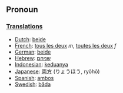 ==Pronoun==
===[[Translation]]s===
*[[Dutch]]: [[beide]]
*[[French]]: [[tous les deux]] ''m'', [[toutes les deux]] ''f''
*[[German]]: [[beide]]
*[[Hebrew]]: [[שניהם]]
*[[Indonesian]]: [[dua|keduanya]]
*[[Japanese]]: [[両方]] (りょうほう, ryōhō)
*[[Spanish]]: [[ambos]]
*[[Swedish]]: [[båda]]
